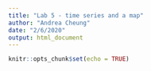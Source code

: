 ```yaml
---
title: "Lab 5 - time series and a map"
author: "Andrea Cheung"
date: "2/6/2020"
output: html_document
---
```


```r
knitr::opts_chunk$set(echo = TRUE)
```

